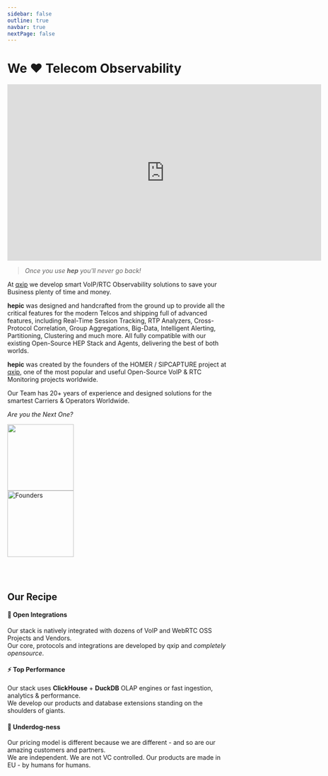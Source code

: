 ```yaml
---
sidebar: false
outline: true
navbar: true
nextPage: false
---
```



# We ❤️ Telecom Observability

<iframe src="https://www.linkedin.com/embed/feed/update/urn:li:ugcPost:7107293896610594817?compact=1" height="399" width="710" frameborder="0" allowfullscreen="" title="hepic.cluod"></iframe>

> _Once you use **hep** you'll never go back!_

At [qxip](https://qxip.net) we develop smart VoIP/RTC Observability solutions to save your Business plenty of time and money.

**hepic** was designed and handcrafted from the ground up to provide all the critical features for the modern Telcos and shipping full of advanced features, including Real-Time Session Tracking, RTP Analyzers, Cross-Protocol Correlation, Group Aggregations, Big-Data, Intelligent Alerting, Partitioning, Clustering and much more. All fully compatible with our existing Open-Source HEP Stack and Agents, delivering the best of both worlds.

**hepic** was created by the founders of the HOMER / SIPCAPTURE project at [qxip](https://qxip.net), one of the most popular and useful Open-Source VoIP & RTC Monitoring projects worldwide.

Our Team has 20+ years of experience and designed solutions for the smartest Carriers & Operators Worldwide.

_Are you the Next One?_

<img src="https://qxip.net/images/qxip.png" width="150px" />

<br/>

<img src="./public/hepic_founders.png" width="150px" alt="Founders" />


<br/> <br/>


## Our Recipe

#### 💎 Open Integrations

Our stack is natively integrated with dozens of VoIP and WebRTC OSS Projects and Vendors. <br/>
Our core, protocols and integrations are developed by qxip and _completely opensource_.

#### ⚡ Top Performance

Our stack uses **ClickHouse** + **DuckDB** OLAP engines or fast ingestion, analytics & performance. <br/>
We develop our products and database extensions standing on the shoulders of giants.

#### 🍖 Underdog-ness

Our pricing model is different because we are different - and so are our amazing customers and partners. <br/>
We are independent. We are not VC controlled. Our products are made in EU - by humans for humans.

